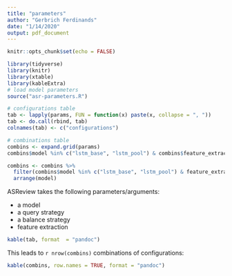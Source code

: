 ```yaml
---
title: "parameters"
author: "Gerbrich Ferdinands"
date: "1/14/2020"
output: pdf_document
---
```

```r
knitr::opts_chunk$set(echo = FALSE)

library(tidyverse)
library(knitr)
library(xtable)
library(kableExtra)
# load model parameters 
source("asr-parameters.R")
```


```r
# configurations table 
tab <- lapply(params, FUN = function(x) paste(x, collapse = ", "))
tab <- do.call(rbind, tab)
colnames(tab) <- c("configurations")

# combinations table
combins <- expand.grid(params)
combins$model %in% c("lstm_base", "lstm_pool") & combins$feature_extraction != "embeddingLSTM" 

combins <- combins %>%
  filter(combins$model %in% c("lstm_base", "lstm_pool") & feature_extraction != "embeddingLSTM") %>%
  arrange(model)
``` 

ASReview takes the following parameters/arguments: 

- a model
- a query strategy
- a balance strategy
- feature extraction 

```r
kable(tab, format  = "pandoc")
```

This leads to  `r nrow(combins)` combinations of configurations:

```r
kable(combins, row.names = TRUE, format = "pandoc")
```

